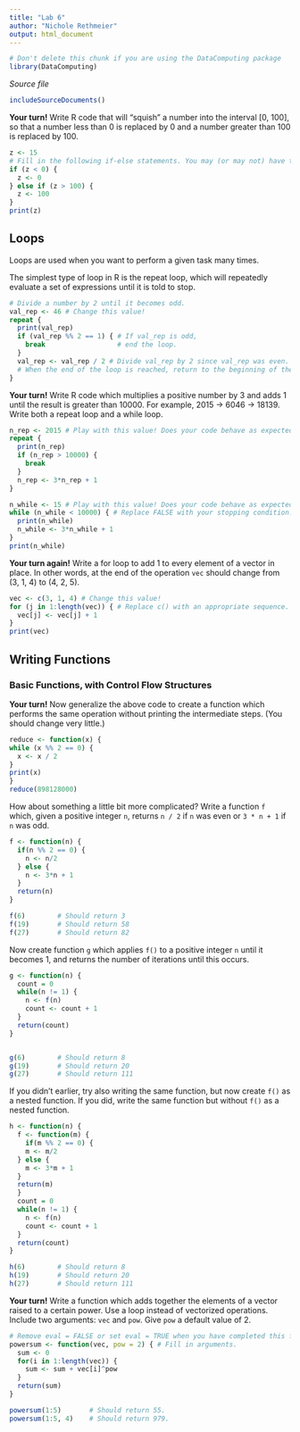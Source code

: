 ```yaml
---
title: "Lab 6"
author: "Nichole Rethmeier"
output: html_document
---
```

<!-- Don't edit in between this line and the one below -->
```r
# Don't delete this chunk if you are using the DataComputing package
library(DataComputing)
```
*Source file* 
```r
includeSourceDocuments()
```
<!-- Don't edit the material above this line -->



__Your turn!__
Write R code that will "squish" a number into the interval [0, 100], so that a number less than 0 is replaced by 0 and a number greater than 100 is replaced by 100.

```r
z <- 15
# Fill in the following if-else statements. You may (or may not) have to add or subtract else if or else statements.
if (z < 0) {
  z <- 0
} else if (z > 100) { 
  z <- 100
} 
print(z)
```

## Loops

Loops are used when you want to perform a given task many times.

The simplest type of loop in R is the repeat loop, which will repeatedly evaluate a set of expressions until it is told to stop.

```r
# Divide a number by 2 until it becomes odd.
val_rep <- 46 # Change this value!
repeat {
  print(val_rep)
  if (val_rep %% 2 == 1) { # If val_rep is odd,
    break                  # end the loop.
  }
  val_rep <- val_rep / 2 # Divide val_rep by 2 since val_rep was even.
  # When the end of the loop is reached, return to the beginning of the loop.
}
```



__Your turn!__
Write R code which multiplies a positive number by 3 and adds 1 until the result is greater than 10000. For example, 2015 $\to$ 6046 $\to$ 18139. Write both a repeat loop and a while loop.

```r
n_rep <- 2015 # Play with this value! Does your code behave as expected?
repeat {
  print(n_rep)
  if (n_rep > 10000) {
    break
  }
  n_rep <- 3*n_rep + 1  
}
```

```r
n_while <- 15 # Play with this value! Does your code behave as expected?
while (n_while < 10000) { # Replace FALSE with your stopping condition.
  print(n_while)
  n_while <- 3*n_while + 1 
}
print(n_while)
```


__Your turn again!__
Write a for loop to add 1 to every element of a vector in place. In other words, at the end of the operation `vec` should change from (3, 1, 4) to (4, 2, 5).

```r
vec <- c(3, 1, 4) # Change this value!
for (j in 1:length(vec)) { # Replace c() with an appropriate sequence.
  vec[j] <- vec[j] + 1
}
print(vec)
```


## Writing Functions



### Basic Functions, with Control Flow Structures


__Your turn!__
Now generalize the above code to create a function which performs the same operation without printing the intermediate steps. (You should change very little.)

```r
reduce <- function(x) {
while (x %% 2 == 0) {
  x <- x / 2
}
print(x)
}
reduce(898128000)
```

How about something a little bit more complicated? Write a function ```f``` which, given a positive integer ```n```, returns ```n / 2``` if ```n``` was even or ```3 * n + 1``` if ```n``` was odd.

```r
f <- function(n) {
  if(n %% 2 == 0) {
    n <- n/2
  } else {
    n <- 3*n + 1
  } 
  return(n)
}

f(6)        # Should return 3
f(19)       # Should return 58
f(27)       # Should return 82
```

Now create function ```g``` which applies ```f()``` to a positive integer ```n``` until it becomes 1, and returns the number of iterations until this occurs.

```r
g <- function(n) {
  count = 0 
  while(n != 1) { 
    n <- f(n) 
    count <- count + 1 
  } 
  return(count)
}


g(6)        # Should return 8
g(19)       # Should return 20
g(27)       # Should return 111
```

If you didn't earlier, try also writing the same function, but now create ```f()``` as a nested function.  If you did, write the same function but without ```f()``` as a nested function.

```r
h <- function(n) {
  f <- function(m) {
    if(m %% 2 == 0) {
    m <- m/2
  } else {
    m <- 3*m + 1
  } 
  return(m)
  }
  count = 0 
  while(n != 1) { 
    n <- f(n) 
    count <- count + 1 
  } 
  return(count)
}

h(6)        # Should return 8
h(19)       # Should return 20
h(27)       # Should return 111
```


__Your turn!__
Write a function which adds together the elements of a vector raised to a certain power. Use a loop instead of vectorized operations. Include two arguments: ```vec``` and ```pow```. Give ```pow``` a default value of 2.

```r
# Remove eval = FALSE or set eval = TRUE when you have completed this function.
powersum <- function(vec, pow = 2) { # Fill in arguments.
  sum <- 0 
  for(i in 1:length(vec)) {
    sum <- sum + vec[i]^pow
  }
  return(sum)
}

powersum(1:5)       # Should return 55.
powersum(1:5, 4)    # Should return 979.
```




